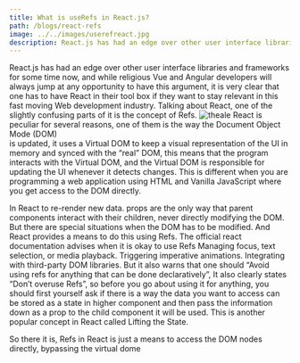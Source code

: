 ```yaml
---
title: What is useRefs in React.js?
path: /blogs/react-refs
image: ../../images/userefreact.jpg
description: React.js has had an edge over other user interface libraries and frameworksfor some time now, and while religious Vue and Angular developers will always...
---
```


<Layout>
<BlogWrapper>

 

React.js has had an edge over other user interface libraries and frameworks
for some time now, and while religious Vue and Angular developers will always jump at
any opportunity to have this argument, it is very clear that one has to have React in
their tool box if they want to stay relevant in this fast moving Web development industry. 
Talking about React, one of the slightly confusing parts of it is the concept of Refs.
![theale](./gatsby-astronaut.png)
React is peculiar for several reasons, one of them is the way the Document Object Mode (DOM)  
is updated, it uses a Virtual DOM to keep a visual representation of the UI in memory and synced 
with the “real” DOM, this means that the program interacts with the Virtual DOM, and the Virtual DOM is 
responsible for updating the UI whenever it detects changes. This is different when you are programming a 
web application using HTML and Vanilla JavaScript where you get access to the DOM directly. 

In React to  re-render new data. props are the only way that parent 
components interact with their children, never directly modifying the DOM. 
But there are special situations when the DOM has to be modified. And React provides 
a means to do this using Refs. The official react documentation advises when it is okay to use Refs
 Managing focus, text selection, or media playback.
Triggering imperative animations.
Integrating with third-party DOM libraries.
But it also warns that one should “Avoid using refs for anything that can be done declaratively”,
It also clearly states “Don’t overuse Refs”, so before you go about using it for anything, you should first yourself ask if there is a way the data you want to access can be stored as a state in higher component and then pass the information down as a prop to the child component it will be used. This is another popular concept in React called Lifting the State.

So there it is, Refs in React is just a means to access the DOM nodes directly, bypassing the virtual dome

<Disqus />

</BlogWrapper>

</Layout>
